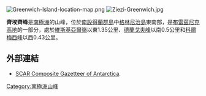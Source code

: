 [[Image:Greenwich-Island-location-map.png|thumb]]
[[Image:Ziezi-Greenwich.jpg|thumb]]

'''齊埃齊峰'''是[[南極洲|南極洲]]的山峰，位於[[南設得蘭群島|南設得蘭群島]]中[[格林尼治島|格林尼治島]]東南部，是[[布雷茲尼克高地|布雷茲尼克高地]]的一部分，處於[[維斯基亞爾嶺|維斯基亞爾嶺]]以東1.35公里、[[德蘭戈夫峰|德蘭戈夫峰]]以南0.5公里和[[科爾梅西峰|科爾梅西峰]]以西0.43公里。

==外部連結==
* [http://data.aad.gov.au/aadc/gaz/scar/ SCAR Composite Gazetteer of Antarctica]{{WebCite|url=https://www.webcitation.org/5ug2CfC7m?url=http://data.aad.gov.au/aadc/gaz/scar/ |date=20101202140255 |dateformat=iso }}.

{{Antarctica-geo-stub}}
[[Category:南極洲山峰|Category:南極洲山峰]]